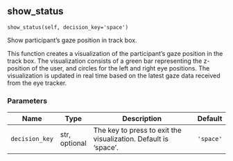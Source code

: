 ## show_status { #show_status }

`show_status(self, decision_key='space')`

Show participant's gaze position in track box.

This function creates a visualization of the participant's gaze
position in the track box. The visualization consists of a green
bar representing the z-position of the user, and circles for the
left and right eye positions. The visualization is updated in real
time based on the latest gaze data received from the eye tracker.

### Parameters

| Name           | Type          | Description                                                     | Default   |
|----------------|---------------|-----------------------------------------------------------------|-----------|
| `decision_key` | str, optional | The key to press to exit the visualization. Default is 'space'. | `'space'` |